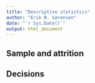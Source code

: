 ```yaml
---
title: "Descriptive statistics"
author: "Erik Ø. Sørensen"
date: "`r Sys.Date()`"
output: html_document
---
```



## Sample and attrition

## Decisions

